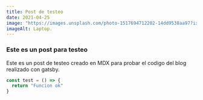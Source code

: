 ```yaml
---
title: Post de testeo
date: 2021-04-25
image: "https://images.unsplash.com/photo-1517694712202-14dd9538aa97?ixlib=rb-1.2.1&ixid=eyJhcHBfaWQiOjEyMDd9&auto=format&fit=crop&w=2100&q=80"
imageAlt: Laptop.
---
```


### Este es un post para testeo

Este es un post de testeo creado en MDX para probar el codigo del blog realizado con gatsby.

```jsx
const test = () => {
  return "Funcion ok"
}
```
